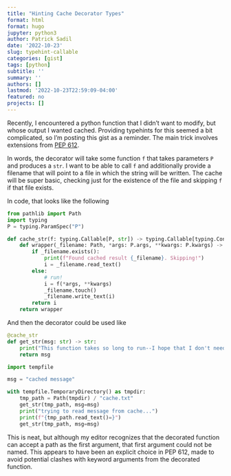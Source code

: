 ```yaml
---
title: "Hinting Cache Decorator Types"
format: html
format: hugo
jupyter: python3
author: Patrick Sadil
date: '2022-10-23'
slug: typehint-callable
categories: [gist]
tags: [python]
subtitle: ''
summary: ''
authors: []
lastmod: '2022-10-23T22:59:09-04:00'
featured: no
projects: []
---
```


Recently, I encountered a python function that I didn't want to modify, but whose output I wanted cached. Providing typehints for this seemed a bit complicated, so I'm posting this gist as a reminder. The main trick involves extensions from [PEP 612](https://peps.python.org/pep-0612/). 

In words, the decorator will take some function `f` that takes parameters `P` and produces a `str`. I want to be able to call `f` and additionally provide a filename that will point to a file in which the string will be written. The cache will be super basic, checking just for the existence of the file and skipping `f` if that file exists. 

In code, that looks like the following

```python
from pathlib import Path
import typing
P = typing.ParamSpec("P")

def cache_str(f: typing.Callable[P, str]) -> typing.Callable[typing.Concatenate[Path, P], str]:
    def wrapper(_filename: Path, *args: P.args, **kwargs: P.kwargs) -> Path:
        if _filename.exists():
            print(f"Found cached result {_filename}. Skipping!")
            i = _filename.read_text()
        else:
            # run!
            i = f(*args, **kwargs)
            _filename.touch()
            _filename.write_text(i)
        return i
    return wrapper
```

And then the decorator could be used like

```python
@cache_str
def get_str(msg: str) -> str:
    print("This function takes so long to run--I hope that I don't need to run it twice")
    return msg
```

```python
import tempfile

msg = "cached message"

with tempfile.TemporaryDirectory() as tmpdir:
    tmp_path = Path(tmpdir) / "cache.txt"
    get_str(tmp_path, msg=msg)
    print("trying to read message from cache...")
    print(f"{tmp_path.read_text()=}")
    get_str(tmp_path, msg=msg)

```


This is neat, but although my editor recognizes that the decorated function can accept a path as the first argument, that first argument could not be named. This appears to have been an explicit choice in PEP 612, made to avoid potential clashes with keyword arguments from the decorated function. 
